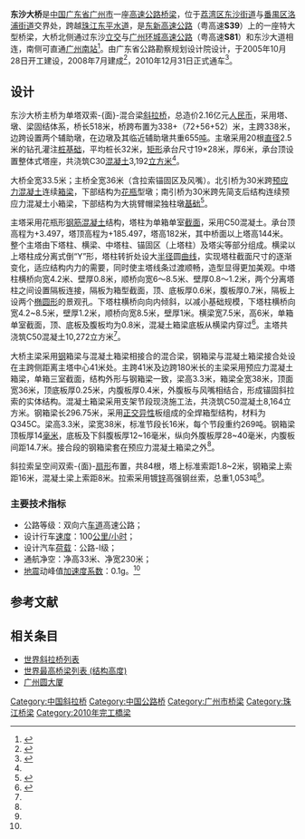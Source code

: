 {{noteTA
|G1=地名
|1=zh-hans:斜拉桥;zh-hk:斜拉橋;zh-tw:斜張橋;}}
{{关于|广东省广州市的东沙大桥|江苏省南通市的东沙大桥|东沙大桥 (南通)}}
{{Infobox bridge
|image            = 
|image_size    = 270
|caption          = 
|bridge_name = 东沙大桥
|native_name  = 
|native_name_lang= 
|official_name = 
|other_name   = 
|locale             = {{CHN}}[[广东省|广东省]][[广州市|广州市]]
|carries            = {{China Expwy Name|S39|P=Guangdong}}
|crosses           = [[珠江|珠江]][[东平水道|东平水道]]
|owner            = 
|maint             = 
|designer        = 
|engineering   = 广东省公路勘察规划设计院
|architect        = 
|material         = 
|design            = 单塔[[斜拉桥|斜拉桥]]
|mainspan       = {{convert|338|m|0}}
|spans             = 
|length            = {{convert|518|m|0}}
|width             = {{convert|33.5|-|36|m|0}}
|height            = {{convert|182|m|0}}
|below             = {{convert|33|m|0}}
|coordinates    = {{Coord|23.046288|113.257641|type:landmark_region:CN|display=inline,title}}
|builder           = 广东省长大公路工程有限公司
|fabricator       =
|begin             = 2005年10月28日
|complete       = 2008年7月
|open              = 2010年12月31日
|cost                = 2.16亿元[[人民币|人民币]]
|traffic             = 
|toll                 = 
|preceded       = [[广珠西线高速珠江大桥|广珠西线高速珠江大桥]]
|followed        = [[洛溪大桥|洛溪大桥]]
|extra              = {{Location map | China Guangdong | label= | label_size= | alt= | position= | background= | lat=23.046288 | long=113.257641 | mark=AB-Brücke.svg | marksize=10 | float=center | width= | caption=东沙大桥在广东省的位置}}
}}

'''东沙大桥'''是[[中国|中国]][[广东省|广东省]][[广州市|广州市]]一座[[高速公路|高速公路]][[桥梁|桥梁]]，位于[[荔湾区|荔湾区]][[东沙街道|东沙街道]]与[[番禺区|番禺区]][[洛浦街道_(广州市)|洛浦街道]]交界处，跨越[[珠江|珠江]][[东平水道|东平水道]]，是[[东新高速公路|东新高速公路]]（粤高速'''S39'''）上的一座特大型桥梁，大桥北侧通过东沙[[立交|立交]]与[[广州环城高速公路|广州环城高速公路]]（粤高速'''S81'''）和东沙大道相连，南侧可直通[[广州南站|广州南站]]<ref name="sj">{{cite journal zh |author=梁立农 代希华 |coauthors= |date=2008 |title=广州东沙大桥主跨斜拉桥设计简介 |journal=广东公路勘察设计 |volume= |issue=1 |pages=1-4 |issn= |id= |url=http://wenku.baidu.com/view/f1a49a7f1711cc7931b716bd.html |language= |accessdate= |quote= }}</ref>。由广东省公路勘察规划设计院设计，于2005年10月28日开工建设，2008年7月建成<ref name="cnbridge">{{cite web|url=http://www.cnbridge.cn/2010/0601/4757.html|title=广州东沙大桥|date=2010-06-01|publisher=中国桥梁网|access-date=2016-05-14|archive-url=https://web.archive.org/web/20160303232756/http://www.cnbridge.cn/2010/0601/4757.html|archive-date=2016-03-03|dead-url=yes}}</ref>，2010年12月31日正式通车<ref>{{Cite web |last= |date=2011-01-01 |title=芳村到广州南站仅8分钟 |url=https://news.sina.cn/sa/2011-01-01/detail-ikftpnny4469412.d.html |website= |publisher=羊城晚报 |access-date=2011-01-01}}</ref>。

== 设计 ==
东沙大桥主桥为单塔双索-{面}-混合梁[[斜拉桥|斜拉桥]]，总造价2.16亿元[[人民币|人民币]]，采用塔、墩、梁固结体系，桥长518米，桥跨布置为338+（72+56+52）米，主跨338米，边跨设置两个辅助墩，在边墩及其临近辅助墩共重655[[吨|吨]]。主墩采用20根[[直径|直径]]2.5米的钻孔灌注[[桩基础|桩基础]]，平均桩长32米，[[矩形|矩形]]承台尺寸19×28米，厚6米，承台顶设置整体式塔座，共浇筑C30[[混凝土|混凝土]]3,192[[立方米|立方米]]<ref name="sj" />。

大桥全宽33.5米；主桥全宽36米（含拉索锚固区及风嘴）。北引桥为30米跨[[预应力混凝土|预应力混凝土]]连续[[箱梁|箱梁]]，下部结构为[[花瓶|花瓶]]型墩；南引桥为30米跨先简支后结构连续预应力混凝土小箱梁，下部结构为大挑臂帽梁独柱墩[[基础|基础]]<ref name="jianjie">{{cite web|url=http://wenku.baidu.com/view/ea77c405cc1755270722088d.html|title=东沙特大桥简介|date=2005-07|publisher=广东省公路勘察规划设计院}}</ref>。

主塔采用花瓶形[[钢筋混凝土|钢筋混凝土]]结构，塔柱为单箱单室[[截面_(幾何)|截面]]，采用C50混凝土。承台顶高程为+3.497，塔顶高程为+185.497，塔高182米，其中桥面以上塔高144米。整个主塔由下塔柱、横梁、中塔柱、锚固区（上塔柱）及塔尖等部分组成。横梁以上塔柱成分离式倒“Y”形，塔柱转折处设大[[半径|半径]]圆[[曲线|曲线]]，实现塔柱截面尺寸的逐渐变化，适应结构内力的需要，同时使主塔线条过渡顺畅，造型显得更加美观。中塔柱横桥向宽4.2米、壁厚0.8米，顺桥向宽6～8.5米、壁厚0.8～1.2米，两个分离塔柱之间设置隔板连接，隔板为箱型截面，顶、底板厚0.6米，腹板厚0.7米，隔板上设两个[[椭圆形|椭圆形]]的景观孔。下塔柱横桥向向内倾斜，以减小基础规模，下塔柱横桥向宽4.2~8.5米，壁厚1.2米，顺桥向宽8.5米，壁厚1米。横梁宽7.5米，高6米，单箱单室截面，顶、底板及腹板均为0.8米，混凝土箱梁底板从横梁内穿过<ref>{{cite web|url=http://www.9to.com/Article/show-5508.html|title=东沙特大桥斜拉桥主桥索塔施工监理实施细则|author=广州东沙至新联高速公路JL01合同段总监办|date=2006-05-18|publisher=中国公路工程咨询监理总公司|access-date=2016-05-14|archive-date=2019-07-25|archive-url=https://web.archive.org/web/20190725180317/http://www.9to.com/Article/show-5508.html}}</ref>。主塔共浇筑C50混凝土10,272立方米<ref name="sj" />。

大桥主梁采用[[钢|钢]]箱梁与混凝土箱梁相接合的混合梁，钢箱梁与混凝土箱梁接合处设在主跨侧距离主塔中心41米处。主跨41米及边跨180米长的主梁采用预应力混凝土箱梁，单箱三室截面，结构外形与钢箱梁一致，梁高3.3米，箱梁全宽38米，顶面宽36米，顶底板厚0.25米，内腹板厚0.4米，外腹板与风嘴相结合，形成锚固斜拉索的实体结构。混凝土箱梁采用支架节段现浇施工法，共浇筑C50混凝土8,164立方米。钢箱梁长296.75米，采用[[正交异性|正交异性]]板组成的全焊箱型结构，材料为Q345C。梁高3.3米，梁宽38米，标准节段长16米，每个节段重约269吨。钢箱梁顶板厚14[[毫米|毫米]]，底板及下斜腹板厚12~16毫米，纵向外腹板厚28~40毫米，内腹板间距14.7米。接合段的钢箱梁套在预应力混凝土箱梁之外<ref name="sj" />。

斜拉索呈空间双索-{面}-[[扇形|扇形]]布置，共84根，塔上标准索距1.8~2米，钢箱梁上索距16米，混凝土梁上索距8米。拉索采用镀[[锌|锌]]高强钢丝索，总重1,053吨<ref name="sj" />。

=== 主要技术指标 ===
{{div col|cols=1}}
* 公路等级：双向六[[车道|车道]]高速公路；
* 设计行车[[速度|速度]]：100[[公里/小时|公里/小时]]；
* 设计汽车[[荷载|荷载]]：公路-Ⅰ级；
* 通航净空：净高33米、净宽230米；
* [[地震|地震]]动峰值[[加速度|加速度]][[系数|系数]]：0.1g。<ref name="cnbridge" />
{{div col end}}

== 参考文献 ==
{{reflist}}

== 相关条目 ==
*[[世界斜拉桥列表|世界斜拉桥列表]]
*[[世界最高桥梁列表_(结构高度)|世界最高桥梁列表 (结构高度)]]
*[[广州圆大厦|广州圆大厦]]

{{广州桥隧}}
{{DEFAULTSORT:D}}
[[Category:中国斜拉桥|Category:中国斜拉桥]]
[[Category:中国公路桥|Category:中国公路桥]]
[[Category:广州市桥梁|Category:广州市桥梁]]
[[Category:珠江桥梁|Category:珠江桥梁]]
[[Category:2010年完工橋梁|Category:2010年完工橋梁]]